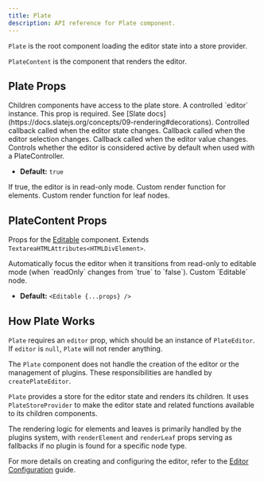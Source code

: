 ```yaml
---
title: Plate
description: API reference for Plate component.
---
```


`Plate` is the root component loading the editor state into a store provider.   

`PlateContent` is the component that renders the editor.

## Plate Props

<APIParameters>
<APIItem name="children" type="ReactNode">
Children components have access to the plate store. 
</APIItem>
<APIItem name="editor" type="PlateEditor">
A controlled `editor` instance. This prop is required.
</APIItem>
<APIItem name="decorate" type="(ctx: SlatePluginContext<C>) => Range[]" optional>
See [Slate docs](https://docs.slatejs.org/concepts/09-rendering#decorations).
</APIItem>
<APIItem name="onChange" type="({ value, editor }: { value: Value; editor: PlateEditor }) => void" optional>
Controlled callback called when the editor state changes.
</APIItem>
<APIItem name="onSelectionChange" type="(selection: Range | null) => void" optional>
Callback called when the editor selection changes.
</APIItem>
<APIItem name="onValueChange" type="({ value, editor }: { value: Value; editor: PlateEditor }) => void" optional>
Callback called when the editor value changes.
</APIItem>
<APIItem name="primary" type="boolean" optional>
Controls whether the editor is considered active by default when used with a PlateController.

- **Default:** `true`
</APIItem>
<APIItem name="readOnly" type="boolean" optional>
If true, the editor is in read-only mode.
</APIItem>
<APIItem name="renderElement" type="FC<TRenderElementProps>" optional>
Custom render function for elements.
</APIItem>
<APIItem name="renderLeaf" type="FC<TRenderLeafProps>" optional>
Custom render function for leaf nodes.
</APIItem>
</APIParameters>

## PlateContent Props

Props for the [Editable](https://docs.slatejs.org/libraries/slate-react/editable) component. Extends `TextareaHTMLAttributes<HTMLDivElement>`.

<APIProps>
<APIItem name="autoFocusOnEditable" type="boolean" optional>
Automatically focus the editor when it transitions from read-only to editable mode (when `readOnly` changes from `true` to `false`).
</APIItem>
<APIItem name="renderEditable" type="(editable: ReactNode) => ReactNode" optional>
Custom `Editable` node.

- **Default:** `<Editable {...props} />`
</APIItem>
<APIItem name="as" type="React.ElementType" optional />
<APIItem name="autoFocus" type="boolean" optional />
<APIItem name="decorate" type="(ctx: SlatePluginContext<C>) => Range[]" optional />
<APIItem name="disableDefaultStyles" type="boolean" optional />
<APIItem name="onDOMBeforeInput" type="(event: Event) => void" optional />
<APIItem name="onKeyDown" type="(event: KeyboardEvent) => void" optional />
<APIItem name="placeholder" type="string" optional />
<APIItem name="readOnly" type="boolean" optional />
<APIItem name="renderElement" type="FC<TRenderElementProps>" optional />
<APIItem name="renderLeaf" type="FC<TRenderLeafProps>" optional />
<APIItem name="renderPlaceholder" type="FC<RenderPlaceholderProps>" optional />
<APIItem name="role" type="string" optional />
<APIItem name="scrollSelectionIntoView" type="(editor: ReactEditor, domRange: DOMRange) => void" optional />
<APIItem name="style" type="CSSProperties" optional />
</APIProps>

## How Plate Works

`Plate` requires an `editor` prop, which should be an instance of `PlateEditor`. If `editor` is `null`, `Plate` will not render anything.

The `Plate` component does not handle the creation of the editor or the management of plugins. These responsibilities are handled by `createPlateEditor`.

`Plate` provides a store for the editor state and renders its children. It uses `PlateStoreProvider` to make the editor state and related functions available to its children components.

The rendering logic for elements and leaves is primarily handled by the plugins system, with `renderElement` and `renderLeaf` props serving as fallbacks if no plugin is found for a specific node type.

For more details on creating and configuring the editor, refer to the [Editor Configuration](/docs/editor) guide.